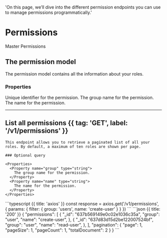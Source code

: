   'On this page, we’ll dive into the different permission endpoints you can use to manage permissions programmatically.'

# Permissions

Master Permissions

## The permission model

The permission model contains all the information about your roles.

### Properties

<Properties>
  <Property name="_id" type="string">
    Unique identifier for the permission.
  </Property>
  <Property name="group" type="string">
    The group name for the permission.
  </Property>
  <Property name="name" type="string">
    The name for the permission.
  </Property>
</Properties>

---

## List all permissions {{ tag: 'GET', label: '/v1/permissions' }}

<Row>
  <Col>

    This endpoint allows you to retrieve a paginated list of all your roles. By default, a maximum of ten roles are shown per page.

    ### Optional query

    <Properties>
      <Property name="group" type="string">
        The group name for the permission.
      </Property>
      <Property name="name" type="string">
        The name for the permission.
      </Property>
    </Properties>

  </Col>
  <Col sticky>
    <CodeGroup title="Request" tag="GET" label="/v1/permissions">
    ```typescript {{ title: 'axios' }}
    const response = axios.get('/v1/permissions', {
      params: {
        filter: {
          group: 'users',
          name: 'create-user'
        }
      }
    })
    ```
    </CodeGroup>
    <CodeGroup title="Response">
    ```json {{ title: '200' }}
    {
      "permissions": [
        {
          "_id": "637b569149e0c02e1036c35a",
          "group": "user",
          "name": "create-user",
        },
        {
          "_id": "637d83d15d2be122007524bf",
          "group": "user",
          "name": "read-user",
        },
      ],
      "pagination": {
        "page": 1,
        "pageSize": 1,
        "pageCount": 1,
        "totalDocument": 2
      }
    }
    ```
    </CodeGroup>
  </Col>
</Row>
